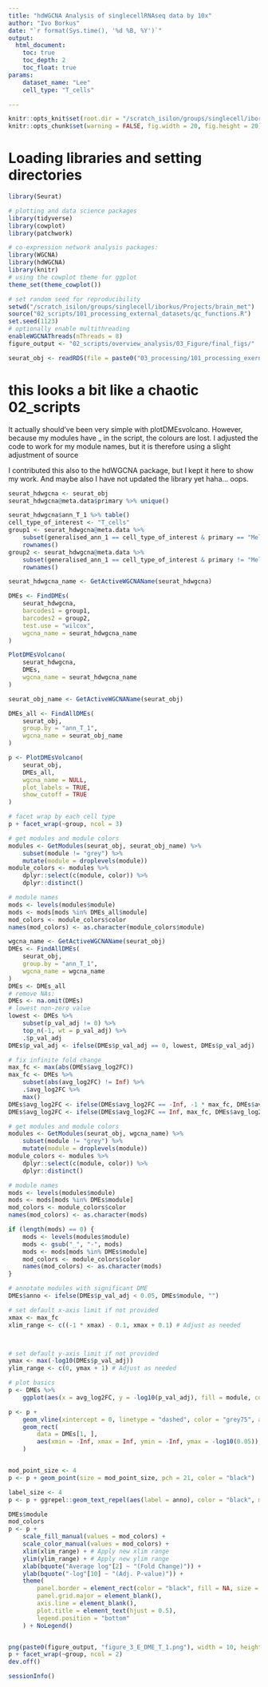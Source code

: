 ```yaml
---
title: "hdWGCNA Analysis of singlecellRNAseq data by 10x"
author: "Ivo Borkus"
date: "`r format(Sys.time(), '%d %B, %Y')`"
output:  
  html_document:
    toc: true
    toc_depth: 2
    toc_float: true
params:
    dataset_name: "Lee"
    cell_type: "T_cells"

---
```

```r
knitr::opts_knit$set(root.dir = "/scratch_isilon/groups/singlecell/iborkus/Projects/brain_met") # nolint
knitr::opts_chunk$set(warning = FALSE, fig.width = 20, fig.height = 20)
```


# Loading libraries and setting directories
```R
library(Seurat)

# plotting and data science packages
library(tidyverse)
library(cowplot)
library(patchwork)

# co-expression network analysis packages:
library(WGCNA)
library(hdWGCNA)
library(knitr)
# using the cowplot theme for ggplot
theme_set(theme_cowplot())

# set random seed for reproducibility
setwd("/scratch_isilon/groups/singlecell/iborkus/Projects/brain_met")
source("02_scripts/101_processing_external_datasets/qc_functions.R")
set.seed(1123)
# optionally enable multithreading
enableWGCNAThreads(nThreads = 8)
figure_output <- "02_scripts/overview_analysis/03_Figure/final_figs/"
```



```R
seurat_obj <- readRDS(file = paste0("03_processing/101_processing_exernal/data/optimising_hdWGCNA/Inhous_hvf_5000_nnp_25_max_shared_10_seurat_processed_final_annotated.rds"))
```

# this looks a bit like a chaotic 02_scripts

It actually should've been very simple with plotDMEsvolcano.
However, because my modules have _ in the script, the colours are lost.
I adjusted the code to work for my module names, but it is therefore using a slight adjustment of source 

I contributed this also to the hdWGCNA package, but I kept it here to show my work. And maybe also I have not updated the library yet haha... oops.



```R
seurat_hdwgcna <- seurat_obj
seurat_hdwgcna@meta.data$primary %>% unique()

seurat_hdwgcna$ann_T_1 %>% table()
cell_type_of_interest <- "T_cells"
group1 <- seurat_hdwgcna@meta.data %>%
    subset(generalised_ann_1 == cell_type_of_interest & primary == "Melanoma") %>%
    rownames()
group2 <- seurat_hdwgcna@meta.data %>%
    subset(generalised_ann_1 == cell_type_of_interest & primary != "Melanoma") %>%
    rownames()

seurat_hdwgcna_name <- GetActiveWGCNAName(seurat_hdwgcna)

DMEs <- FindDMEs(
    seurat_hdwgcna,
    barcodes1 = group1,
    barcodes2 = group2,
    test.use = "wilcox",
    wgcna_name = seurat_hdwgcna_name
)
```


```R
PlotDMEsVolcano(
    seurat_hdwgcna,
    DMEs,
    wgcna_name = seurat_hdwgcna_name
)
```

```R
seurat_obj_name <- GetActiveWGCNAName(seurat_obj)

DMEs_all <- FindAllDMEs(
    seurat_obj,
    group.by = "ann_T_1",
    wgcna_name = seurat_obj_name
)
```

```R
p <- PlotDMEsVolcano(
    seurat_obj,
    DMEs_all,
    wgcna_name = NULL,
    plot_labels = TRUE,
    show_cutoff = TRUE
)

# facet wrap by each cell type
p + facet_wrap(~group, ncol = 3)
```

```R
# get modules and module colors
modules <- GetModules(seurat_obj, seurat_obj_name) %>%
    subset(module != "grey") %>%
    mutate(module = droplevels(module))
module_colors <- modules %>%
    dplyr::select(c(module, color)) %>%
    dplyr::distinct()

# module names
mods <- levels(modules$module)
mods <- mods[mods %in% DMEs_all$module]
mod_colors <- module_colors$color
names(mod_colors) <- as.character(module_colors$module)
```

```R
wgcna_name <- GetActiveWGCNAName(seurat_obj)
DMEs <- FindAllDMEs(
    seurat_obj,
    group.by = "ann_T_1",
    wgcna_name = wgcna_name
)
DMEs <- DMEs_all
# remove NAs:
DMEs <- na.omit(DMEs)
# lowest non-zero value
lowest <- DMEs %>%
    subset(p_val_adj != 0) %>%
    top_n(-1, wt = p_val_adj) %>%
    .$p_val_adj
DMEs$p_val_adj <- ifelse(DMEs$p_val_adj == 0, lowest, DMEs$p_val_adj)

# fix infinite fold change
max_fc <- max(abs(DMEs$avg_log2FC))
max_fc <- DMEs %>%
    subset(abs(avg_log2FC) != Inf) %>%
    .$avg_log2FC %>%
    max()
DMEs$avg_log2FC <- ifelse(DMEs$avg_log2FC == -Inf, -1 * max_fc, DMEs$avg_log2FC)
DMEs$avg_log2FC <- ifelse(DMEs$avg_log2FC == Inf, max_fc, DMEs$avg_log2FC)

# get modules and module colors
modules <- GetModules(seurat_obj, wgcna_name) %>%
    subset(module != "grey") %>%
    mutate(module = droplevels(module))
module_colors <- modules %>%
    dplyr::select(c(module, color)) %>%
    dplyr::distinct()

# module names
mods <- levels(modules$module)
mods <- mods[mods %in% DMEs$module]
mod_colors <- module_colors$color
names(mod_colors) <- as.character(mods)

if (length(mods) == 0) {
    mods <- levels(modules$module)
    mods <- gsub("_", "-", mods)
    mods <- mods[mods %in% DMEs$module]
    mod_colors <- module_colors$color
    names(mod_colors) <- as.character(mods)
}

# annotate modules with significant DME
DMEs$anno <- ifelse(DMEs$p_val_adj < 0.05, DMEs$module, "")

# set default x-axis limit if not provided
xmax <- max_fc
xlim_range <- c((-1 * xmax) - 0.1, xmax + 0.1) # Adjust as needed



# set default y-axis limit if not provided
ymax <- max(-log10(DMEs$p_val_adj))
ylim_range <- c(0, ymax + 1) # Adjust as needed

# plot basics
p <- DMEs %>%
    ggplot(aes(x = avg_log2FC, y = -log10(p_val_adj), fill = module, color = module))

p <- p +
    geom_vline(xintercept = 0, linetype = "dashed", color = "grey75", alpha = 0.8) +
    geom_rect(
        data = DMEs[1, ],
        aes(xmin = -Inf, xmax = Inf, ymin = -Inf, ymax = -log10(0.05)), fill = "grey75", alpha = 0.8, color = NA
    )


mod_point_size <- 4
p <- p + geom_point(size = mod_point_size, pch = 21, color = "black")

label_size <- 4
p <- p + ggrepel::geom_text_repel(aes(label = anno), color = "black", min.segment.length = 0, max.overlaps = Inf, size = label_size)

DMEs$module
mod_colors
p <- p +
    scale_fill_manual(values = mod_colors) +
    scale_color_manual(values = mod_colors) +
    xlim(xlim_range) + # Apply new xlim range
    ylim(ylim_range) + # Apply new ylim range
    xlab(bquote("Average log"[2] ~ "(Fold Change)")) +
    ylab(bquote("-log"[10] ~ "(Adj. P-value)")) +
    theme(
        panel.border = element_rect(color = "black", fill = NA, size = 1),
        panel.grid.major = element_blank(),
        axis.line = element_blank(),
        plot.title = element_text(hjust = 0.5),
        legend.position = "bottom"
    ) + NoLegend()


png(paste0(figure_output, "figure_3_E_DME_T_1.png"), width = 10, height = 20, res = 600, units = "in") # Increase width
p + facet_wrap(~group, ncol = 2)
dev.off()
```

```R
sessionInfo()
```